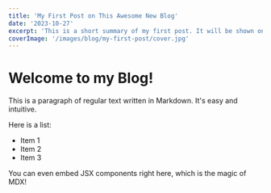 ```yaml
---
title: 'My First Post on This Awesome New Blog'
date: '2023-10-27'
excerpt: 'This is a short summary of my first post. It will be shown on the blog listing page to entice readers.'
coverImage: '/images/blog/my-first-post/cover.jpg'
---
```


# Welcome to my Blog!

This is a paragraph of regular text written in Markdown. It's easy and intuitive.

Here is a list:
* Item 1
* Item 2
* Item 3

You can even embed JSX components right here, which is the magic of MDX!
